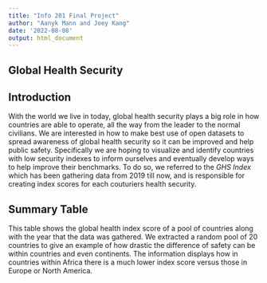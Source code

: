 ---
title: "Info 201 Final Project"
author: "Aanyk Mann and Joey Kang"
date: '2022-08-08'
output: html_document
---

## Global Health Security

## Introduction

With the world we live in today, global health security plays a big role in how countries are able to operate, all the way from the leader to the normal civilians. We are interested in how to make best use of open datasets to spread awareness of global health security so it can be improved and help public safety. Specifically we are hoping to visualize and identify countries with low security indexes to inform ourselves and eventually develop ways to help improve their benchmarks. To do so, we referred to the *GHS Index* which has been gathering data from 2019 till now, and is responsible for creating index scores for each couturiers health security.

## Summary Table 

This table shows the global health index score of a pool of countries along with the year that the data was gathered. We extracted a random pool of 20 countries to give an example of how drastic the difference of safety can be within countries and even continents. The information displays how in countries within Africa there is a much lower index score versus those in Europe or North America. 